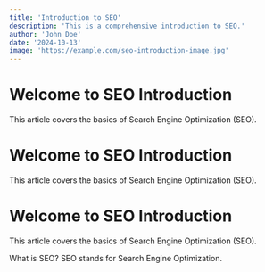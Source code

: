 ```yaml
---
title: 'Introduction to SEO'
description: 'This is a comprehensive introduction to SEO.'
author: 'John Doe'
date: '2024-10-13'
image: 'https://example.com/seo-introduction-image.jpg'
---
```


# Welcome to SEO Introduction

This article covers the basics of Search Engine Optimization (SEO).

# Welcome to SEO Introduction

This article covers the basics of Search Engine Optimization (SEO).

# Welcome to SEO Introduction

This article covers the basics of Search Engine Optimization (SEO).

<Accordion>
  <AccordionTrigger>What is SEO?</AccordionTrigger>
  <AccordionContent>
    SEO stands for Search Engine Optimization.
  </AccordionContent>
</Accordion>
